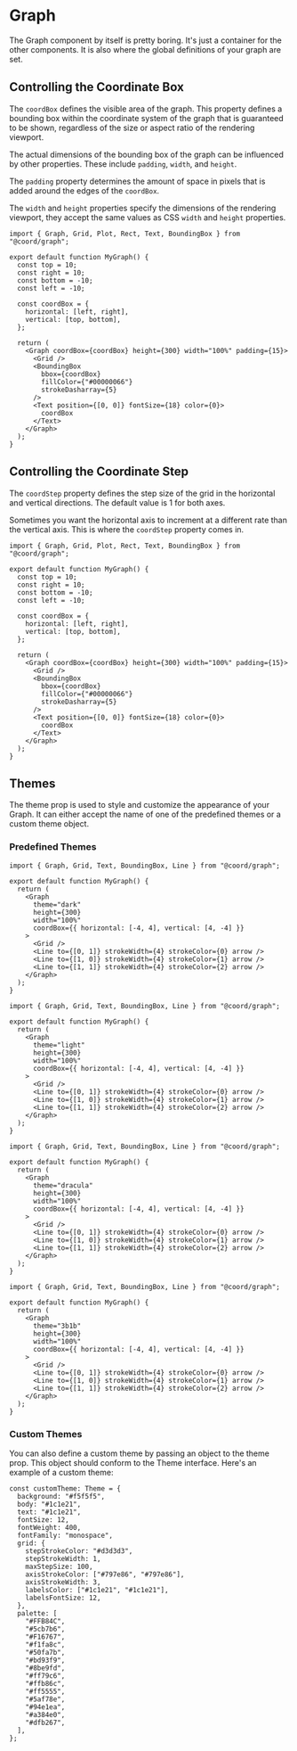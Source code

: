 # Graph

The Graph component by itself is pretty boring. It's just a container for the other components. It is also where the global definitions of your graph are set.

## Controlling the Coordinate Box

The `coordBox` defines the visible area of the graph. This property defines a bounding box within the coordinate system of the graph that is guaranteed to be shown, regardless of the size or aspect ratio of the rendering viewport.

The actual dimensions of the bounding box of the graph can be influenced by other properties. These include `padding`, `width`, and `height`.

The `padding` property determines the amount of space in pixels that is added around the edges of the `coordBox`.

The `width` and `height` properties specify the dimensions of the rendering viewport, they accept the same values as CSS `width` and `height` properties.

```tsx live
import { Graph, Grid, Plot, Rect, Text, BoundingBox } from "@coord/graph";

export default function MyGraph() {
  const top = 10;
  const right = 10;
  const bottom = -10;
  const left = -10;

  const coordBox = {
    horizontal: [left, right],
    vertical: [top, bottom],
  };

  return (
    <Graph coordBox={coordBox} height={300} width="100%" padding={15}>
      <Grid />
      <BoundingBox
        bbox={coordBox}
        fillColor={"#00000066"}
        strokeDasharray={5}
      />
      <Text position={[0, 0]} fontSize={18} color={0}>
        coordBox
      </Text>
    </Graph>
  );
}
```

## Controlling the Coordinate Step

The `coordStep` property defines the step size of the grid in the horizontal and vertical directions. The default value is 1 for both axes.

Sometimes you want the horizontal axis to increment at a different rate than the vertical axis. This is where the `coordStep` property comes in.

```tsx
import { Graph, Grid, Plot, Rect, Text, BoundingBox } from "@coord/graph";

export default function MyGraph() {
  const top = 10;
  const right = 10;
  const bottom = -10;
  const left = -10;

  const coordBox = {
    horizontal: [left, right],
    vertical: [top, bottom],
  };

  return (
    <Graph coordBox={coordBox} height={300} width="100%" padding={15}>
      <Grid />
      <BoundingBox
        bbox={coordBox}
        fillColor={"#00000066"}
        strokeDasharray={5}
      />
      <Text position={[0, 0]} fontSize={18} color={0}>
        coordBox
      </Text>
    </Graph>
  );
}
```

## Themes

The theme prop is used to style and customize the appearance of your Graph. It can either accept the name of one of the predefined themes or a custom theme object.

### Predefined Themes

```tsx live collapsed
import { Graph, Grid, Text, BoundingBox, Line } from "@coord/graph";

export default function MyGraph() {
  return (
    <Graph
      theme="dark"
      height={300}
      width="100%"
      coordBox={{ horizontal: [-4, 4], vertical: [4, -4] }}
    >
      <Grid />
      <Line to={[0, 1]} strokeWidth={4} strokeColor={0} arrow />
      <Line to={[1, 0]} strokeWidth={4} strokeColor={1} arrow />
      <Line to={[1, 1]} strokeWidth={4} strokeColor={2} arrow />
    </Graph>
  );
}
```

```tsx live collapsed
import { Graph, Grid, Text, BoundingBox, Line } from "@coord/graph";

export default function MyGraph() {
  return (
    <Graph
      theme="light"
      height={300}
      width="100%"
      coordBox={{ horizontal: [-4, 4], vertical: [4, -4] }}
    >
      <Grid />
      <Line to={[0, 1]} strokeWidth={4} strokeColor={0} arrow />
      <Line to={[1, 0]} strokeWidth={4} strokeColor={1} arrow />
      <Line to={[1, 1]} strokeWidth={4} strokeColor={2} arrow />
    </Graph>
  );
}
```

```tsx live collapsed
import { Graph, Grid, Text, BoundingBox, Line } from "@coord/graph";

export default function MyGraph() {
  return (
    <Graph
      theme="dracula"
      height={300}
      width="100%"
      coordBox={{ horizontal: [-4, 4], vertical: [4, -4] }}
    >
      <Grid />
      <Line to={[0, 1]} strokeWidth={4} strokeColor={0} arrow />
      <Line to={[1, 0]} strokeWidth={4} strokeColor={1} arrow />
      <Line to={[1, 1]} strokeWidth={4} strokeColor={2} arrow />
    </Graph>
  );
}
```

```tsx live collapsed
import { Graph, Grid, Text, BoundingBox, Line } from "@coord/graph";

export default function MyGraph() {
  return (
    <Graph
      theme="3b1b"
      height={300}
      width="100%"
      coordBox={{ horizontal: [-4, 4], vertical: [4, -4] }}
    >
      <Grid />
      <Line to={[0, 1]} strokeWidth={4} strokeColor={0} arrow />
      <Line to={[1, 0]} strokeWidth={4} strokeColor={1} arrow />
      <Line to={[1, 1]} strokeWidth={4} strokeColor={2} arrow />
    </Graph>
  );
}
```

### Custom Themes

You can also define a custom theme by passing an object to the theme prop. This object should conform to the Theme interface. Here's an example of a custom theme:

```tsx
const customTheme: Theme = {
  background: "#f5f5f5",
  body: "#1c1e21",
  text: "#1c1e21",
  fontSize: 12,
  fontWeight: 400,
  fontFamily: "monospace",
  grid: {
    stepStrokeColor: "#d3d3d3",
    stepStrokeWidth: 1,
    maxStepSize: 100,
    axisStrokeColor: ["#797e86", "#797e86"],
    axisStrokeWidth: 3,
    labelsColor: ["#1c1e21", "#1c1e21"],
    labelsFontSize: 12,
  },
  palette: [
    "#FFB84C",
    "#5cb7b6",
    "#F16767",
    "#f1fa8c",
    "#50fa7b",
    "#bd93f9",
    "#8be9fd",
    "#ff79c6",
    "#ffb86c",
    "#ff5555",
    "#5af78e",
    "#94e1ea",
    "#a384e0",
    "#dfb267",
  ],
};
```
